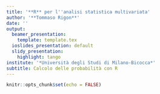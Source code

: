 ```yaml
---
title: '**R** per l''analisi statistica multivariata'
author: '**Tommaso Rigon**'
date: ''
output:
  beamer_presentation: 
    template: template.tex
  ioslides_presentation: default
  slidy_presentation:
    highlight: tango
institute: '*Università degli Studi di Milano-Bicocca*'
subtitle: Calcolo delle probabilità con R
---
```


```r
knitr::opts_chunk$set(echo = FALSE)
```

## 